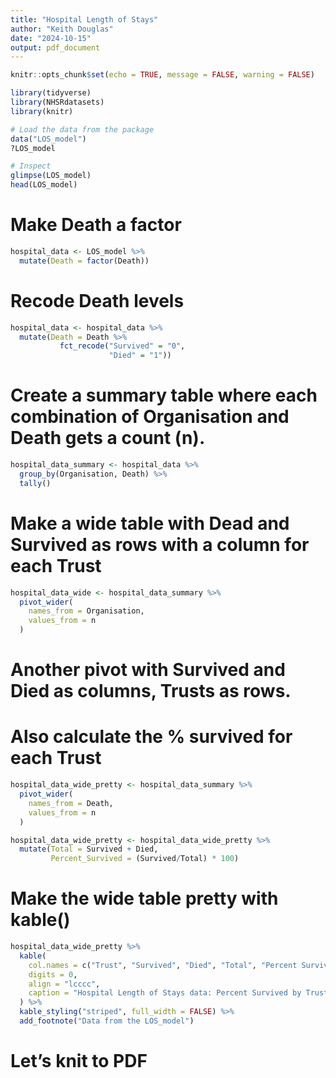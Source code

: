 ```yaml
---
title: "Hospital Length of Stays"
author: "Keith Douglas"
date: "2024-10-15"
output: pdf_document
---
```


```r
knitr::opts_chunk$set(echo = TRUE, message = FALSE, warning = FALSE)
```

```r
library(tidyverse)
library(NHSRdatasets)
library(knitr)
```

```r
# Load the data from the package
data("LOS_model")
?LOS_model
```

```r
# Inspect
glimpse(LOS_model)
head(LOS_model)
```


# Make Death a factor
```r
hospital_data <- LOS_model %>% 
  mutate(Death = factor(Death))
```


# Recode Death levels
```r
hospital_data <- hospital_data %>% 
  mutate(Death = Death %>% 
           fct_recode("Survived" = "0",
                      "Died" = "1"))
```


# Create a summary table where each combination of Organisation and Death gets a count (n).
```r
hospital_data_summary <- hospital_data %>% 
  group_by(Organisation, Death) %>% 
  tally()
```

# Make a wide table with Dead and Survived as rows with a column for each Trust
```r
hospital_data_wide <- hospital_data_summary %>% 
  pivot_wider(
    names_from = Organisation,
    values_from = n
  )
```

# Another pivot with Survived and Died as columns, Trusts as rows.
# Also calculate the % survived for each Trust
```r
hospital_data_wide_pretty <- hospital_data_summary %>% 
  pivot_wider(
    names_from = Death,
    values_from = n
  )

hospital_data_wide_pretty <- hospital_data_wide_pretty %>% 
  mutate(Total = Survived + Died, 
         Percent_Survived = (Survived/Total) * 100)
```



# Make the wide table pretty with kable()
```r
hospital_data_wide_pretty %>% 
  kable(
    col.names = c("Trust", "Survived", "Died", "Total", "Percent Survived"),
    digits = 0,
    align = "lcccc",
    caption = "Hospital Length of Stays data: Percent Survived by Trust"
  ) %>%
  kable_styling("striped", full_width = FALSE) %>%
  add_footnote("Data from the LOS_model")
```


# Let's knit to PDF


